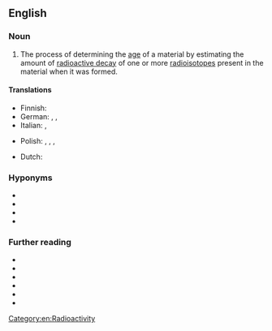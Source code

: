 ==English==
{{wikipedia|Radiometric dating}}

===Noun===
{{en-noun|-|s}}

# The process of determining the [[age]] of a material by estimating the amount of [[radioactive decay]] of one or more [[radioisotope]]s present in the material when it was formed.
#: {{synonyms|en|radiometric dating}}

====Translations====
{{trans-top|process of determining age by estimating radioactive decay}}
* Finnish: {{t|fi|radioaktiivinen iänmääritys}}
* German: {{t|de|radiometrische Datierung|f}}, {{t|de|radioaktive Datierung|f}}, {{t|de|Radiodatierung|f}}
* Italian: {{t|it|datazione radiometrica|f}}, {{t|it|radiodatazione|f}}
{{trans-mid}}
* Polish: {{t|pl|datowanie izotopowe|n}}, {{t|pl|datowanie promieniotwórcze|n}}, {{t|pl|radiodatowanie|n}}, {{t|pl|radiochronologia|f}}
{{trans-bottom}}

{{checktrans-top}}
* Dutch: {{t+|nl|radiometrische datering|f}}
{{trans-mid}}
{{trans-bottom}}

===Hyponyms===
* {{l|en|carbon dating}}
* {{l|en|carbon-14 dating}}
* {{l|en|C-14 dating}}
* {{l|en|radiocarbon dating}}

===Further reading===
* {{pedia|Uranium–lead dating}}
* {{pedia|Uranium–thorium dating}}
* {{pedia|Lead–lead dating}}
* {{pedia|Potassium–argon dating}}
* {{pedia|Radiocarbon dating}}
* {{pedia|Decay chain}}

[[Category:en:Radioactivity]]